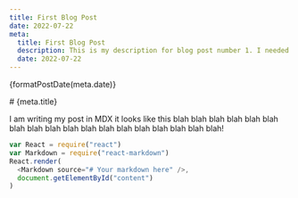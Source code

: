 ```yaml
---
title: First Blog Post
date: 2022-07-22
meta:
  title: First Blog Post
  description: This is my description for blog post number 1. I needed something longer so I wrote some BS description. This is my description for blog post number 1. I needed something longer so I wrote some BS description. This is my description for blog post number 1. I needed something longer so I wrote some BS description.
  date: 2022-07-22
---
```



<p className="date">{formatPostDate(meta.date)}</p>
# {meta.title}

I am writing my post in MDX it looks like this blah blah blah blah blah blah blah blah blah blah blah blah blah blah blah blah blah blah! 

```js
var React = require("react")
var Markdown = require("react-markdown")
React.render(
  <Markdown source="# Your markdown here" />,
  document.getElementById("content")
)
```